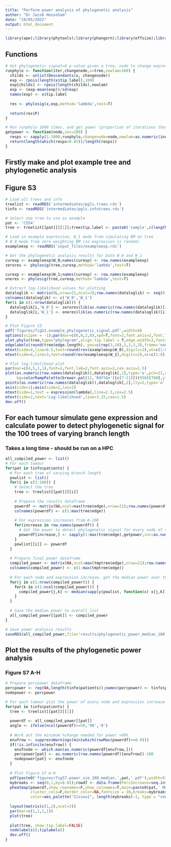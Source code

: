```yaml
---
title: "Perform power analysis of phylogenetic analysis"
author: "Dr Jacob Househam"
date: "19/05/2022"
output: html_document
---
```


```r
library(ape);library(phytools);library(phangorn);library(effsize);library(pheatmap);library(wesanderson);library(phylosignal);library(grid);library(gridExtra);library(RColorBrewer);library(effsize);library(Biobase);library(stringr)
```

## Functions
```r
# Get phylogenetic signal=0 p-value given a tree, node to change expression at and mean poisson value from which to draw the new expression
runphylo <- function(iter,changenode,x=tree,newlam=100) {
  childs <- unlist(Descendants(x, changenode))
  exp <- rpois(length(x$tip.label),100)
  exp[childs] <- rpois(length(childs),newlam)
  exp <- (exp-mean(exp))/sd(exp)
  names(exp) <- x$tip.label
  
  res <- phylosig(x,exp,method='lambda',test=T)
  
  return(res$P)
}

# Run runphylo 1000 times, and get power (proportion of iterations that were significant)
getpower <- function(node,inc=100) {
  resps <- sapply(1:1000,runphylo,changenode=node,newlam=as.numeric(inc))
  return(length(which(resps<0.05))/length(resps))
}

```

## Firstly make and plot example tree and phylogenetic analysis
## Figure S3
```r
# Load all trees and info
treelist <- readRDS('intermediates/pgls.trees.rds')
tinfo <- readRDS('intermediates/pgls.infotrees.rds')

# Select one tree to use as example
pat <- 'C554'
tree <- treelist[[pat]][[1]];tree$tip.label <- paste0('sample',c(length(tree$tip.label)):1)

# Load in example expression, W_1 made from simulating BM on tree
# W_0 made from zero weighting BM (so expression is random)
exampleexp <- readRDS('input_files/exampleexp.rds')

# Get the phylogenetic analysis results for both W_0 and W_1
curexp <- exampleexp$W_0;names(curexp) <- row.names(exampleexp)
zerores <- phylosig(tree,curexp,method='lambda',test=T)

curexp <- exampleexp$W_1;names(curexp) <- row.names(exampleexp)
oneres <- phylosig(tree,curexp,method='lambda',test=T)

# Extract log-likelihood values for plotting
dataloglik <- matrix(0L,nrow=21,ncol=2);row.names(dataloglik) <- seq(0,1,by=0.05)
colnames(dataloglik) <- c('W_0','W_1')
for(i in c(1:nrow(dataloglik))) {
  dataloglik[i,'W_0'] <- zerores$lik(as.numeric(row.names(dataloglik)[i]))
  dataloglik[i,'W_1'] <- oneres$lik(as.numeric(row.names(dataloglik)[i]))
}

# Plot Figure S3
pdf('figures/figS3.example_phylogenetic_signal.pdf',width=8)
options(scipen = -1);par(mar=c(0,0,2,6),xpd=T,font=2,font.axis=2,font.lab=2)
plot.phylo(tree,type="phylogram",align.tip.label = T,edge.width=3,font=2,cex=1,label.offset=200)
edgelabels(round(tree$edge.length), pos=c(rep(3,10),1,3,3,3),frame='none',font=2)
mtext(side=4,line=0.5,text=round(rev(exampleexp$W_0),digits=2),at=c(1:8),col=colorRampPalette(brewer.pal(11,'RdYlGn')[c(7:11)])(950)[(round(rev(exampleexp$W_0+0.01),digits=2)*100)],las=1)
mtext(side=4,line=3,text=round(rev(exampleexp$W_1),digits=2),at=c(1:8),col=colorRampPalette(brewer.pal(9,'BuPu')[c(5:9)])(950)[(round(rev(exampleexp$W_1+0.01),digits=2)*100)],las=1)

# Plot log-likelihood plot
par(mar=c(4,5,1,1),font=2,font.lab=2,font.axis=2,cex.axis=1.5)
plot(as.numeric(row.names(dataloglik)),dataloglik[,1],type='o',pch=21,cex=2,lwd=1.5,
     bg=colorRampPalette(brewer.pal(11,'RdYlGn')[c(7:11)])(950)[700],ylim=c(-26,-16),lty=2,xlab='',ylab='',axes=F,bty='n')
points(as.numeric(row.names(dataloglik)),dataloglik[,2],lty=2,type='o',pch=21,bg=colorRampPalette(brewer.pal(9,'BuPu')[c(5:9)])(950)[700],cex=2,lwd=1.5)
axis(side=1);axis(side=2,las=2)
mtext(side=1,text = expression(lambda),line=2.5,cex=2.5)
mtext(side=2,text='Log-likelihood',line=3.25,cex=1.5)
dev.off()
```

## For each tumour simulate gene expression and calculate power to detect phylogenetic signal for the 100 trees of varying branch length
### Takes a long time - should be run on a HPC
```r
all_compiled_power <- list()
# For each tumour
for(pat in tinfo$patients) {
  # For each tree of varying branch length
  powlist <- list()
  for(i in c(1:100)) {
    # Select the tree
    tree <- treelist[[pat]][[i]]
    
    # Prepare the results dataframe
    powerdf <- matrix(NA,ncol=max(tree$edge),nrow=21);row.names(powerdf) <- 100+(100*(seq.int(0,100,by=5)/100))
    colnames(powerdf) <- c(1:max(tree$edge))
    
    # For expression increases from 0-100
    for(increase in row.names(powerdf)) {
      # Get the power to detect phylogenetic signal for every node of the tree
      powerdf[increase,] <- sapply(1:max(tree$edge),getpower,inc=as.numeric(increase))
    }
    powlist[[i]] <- powerdf
  }
  
  # Prepare final power dataframe
  compiled_power <- matrix(NA,ncol=max(tmptree$edge),nrow=21);row.names(compiled_power) <- 100+(100*(seq.int(0,100,by=5)/100))
  colnames(compiled_power) <- c(1:max(tmptree$edge))
  
  # For each node and expression increase, get the median power over the 100 trees
  for(j in c(1:nrow(compiled_power))) {
    for(k in c(1:ncol(compiled_power))) {
      compiled_power[j,k] <- median(sapply(powlist, function(x) x[j,k]))
    }
  }
  
  # Save the median power to overall list
  all_compiled_power[[pat]] <- compiled_power
}

# Save power analysis results
saveRDS(all_compiled_power,file='results/phylogenetic_power_median_100.rds')
```

## Plot the results of the phylogenetic power analysis
### Figure S7 A-H
```r
# Prepare percpower dataframe
percpower <- rep(NA,length(tinfo$patients));names(percpower) <- tinfo$patients
nodepower <- percpower

# For each tumour plot the power of every node and expression increase combination
for(pat in tinfo$patients) {
  tree <- treelist[[pat]][[1]]
  
  powerdf <- all_compiled_power[[pat]]
  angle <- ifelse(ncol(powerdf)>=50,'90','0')
  
  # Work out the minimum %change needed for power >90%
  enufrow <- suppressWarnings(min(which(rowMax(powerdf)>=0.9)))
  if(!is.infinite(enufrow)) {
    enufnode <- which.max(as.numeric(powerdf[enufrow,]))
    percpower[pat] <- as.numeric(row.names(powerdf)[enufrow])-100
    nodepower[pat] <- enufnode
  }
  
  # Plot Figure S7 A-H
  pdf(paste0('figures/figS7.power_sim_100_median.',pat,'.pdf'),width=9)
  mybreaks <- seq(0,1,by=0.01);rowdf <- data.frame(PercIncrease=seq.int(0,100,by=5));row.names(rowdf) <- row.names(powerdf)
  pheatmap(powerdf,show_rownames=F,show_colnames=T,main=paste0(pat,' Median Power'),cluster_rows=F,angle_col=angle,annotation_names_row=F,
           cluster_cols=F,border_color=NA,fontsize = 10,breaks=mybreaks,annotation_row=rowdf,
           color=wes_palette("Zissou1", length(mybreaks)-1, type = "continuous"))
  
  layout(matrix(c(1,2),ncol=2))
  par(mar=c(1,1,1,1))
  plot(tree)
  
  plot(tree, show.tip.label=FALSE)
  nodelabels();tiplabels()
  dev.off()
}
```

